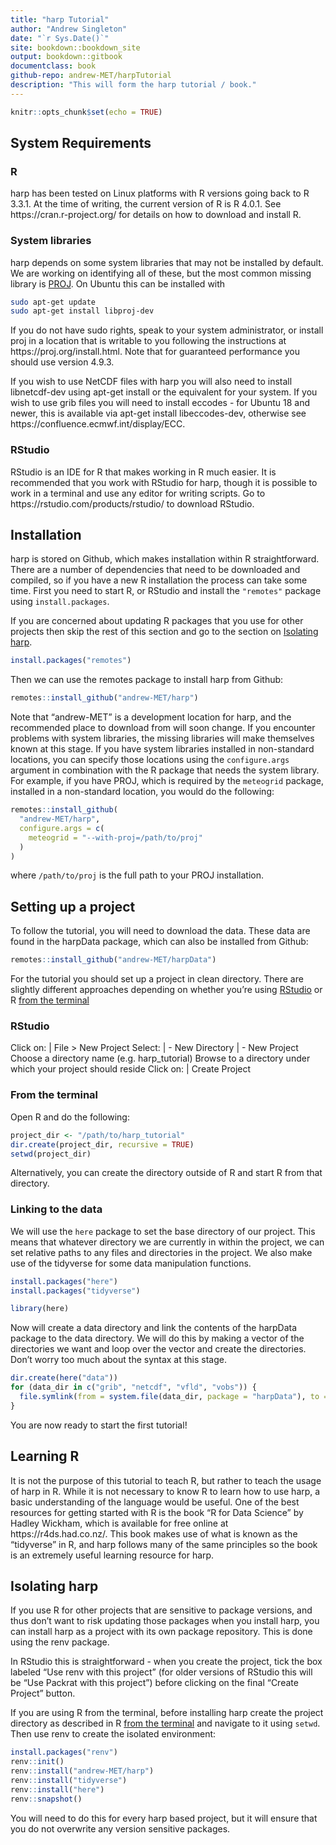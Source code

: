```yaml
---
title: "harp Tutorial"
author: "Andrew Singleton"
date: "`r Sys.Date()`"
site: bookdown::bookdown_site
output: bookdown::gitbook
documentclass: book
github-repo: andrew-MET/harpTutorial
description: "This will form the harp tutorial / book."
---
```


```r
knitr::opts_chunk$set(echo = TRUE)
```

## System Requirements
### R
harp has been tested on Linux platforms with R versions going back to R 3.3.1. At the time of writing, the current version of R is R 4.0.1. See https://cran.r-project.org/ for details on how to download and install R. 

### System libraries
harp depends on some system libraries that may not be installed by default. We are working on identifying all of these, but the most common missing library is [PROJ](https://proj.org). On Ubuntu this can be installed with 

```bash
sudo apt-get update
sudo apt-get install libproj-dev
```

If you do not have sudo rights, speak to your system administrator, or install proj in a location that is writable to you following the instructions at https://proj.org/install.html. Note that for guaranteed performance you should use version 4.9.3. 

If you wish to use NetCDF files with harp you will also need to install libnetcdf-dev using apt-get install or the equivalent for your system. If you wish to use grib files you will need to install eccodes - for Ubuntu 18 and newer, this is available via apt-get install libeccodes-dev, otherwise see https://confluence.ecmwf.int/display/ECC.

### RStudio
RStudio is an IDE for R that makes working in R much easier. It is recommended that you work with RStudio for harp, though it is possible to work in a terminal and use any editor for writing scripts. Go to https://rstudio.com/products/rstudio/ to download RStudio.

## Installation
harp is stored on Github, which makes installation within R straightforward. There are a number of dependencies that need to be downloaded and compiled, so if you have a new R installation the process can take some time. First you need to start R, or RStudio and install the `"remotes"` package using `install.packages`. 

If you are concerned about updating R packages that you use for other projects then skip the rest of this section and go to the section on [Isolating harp]. 

```r
install.packages("remotes")
```

Then we can use the remotes package to install harp from Github:
```r
remotes::install_github("andrew-MET/harp")
```

Note that "andrew-MET" is a development location for harp, and the recommended place to download from will soon change. 
If you encounter problems with system libraries, the missing libraries will make themselves known at this stage. If you have system libraries installed in non-standard locations, you can specify those locations using the `configure.args` argument in combination with the R package that needs the system library. For example, if you have PROJ, which is required by the `meteogrid` package, installed in a non-standard location, you would do the following:
```r
remotes::install_github(
  "andrew-MET/harp",
  configure.args = c(
    meteogrid = "--with-proj=/path/to/proj"
  )
)
```

where `/path/to/proj` is the full path to your PROJ installation. 

## Setting up a project
To follow the tutorial, you will need to download the data. These data are found in the harpData package, which can also be installed from Github:
```r
remotes::install_github("andrew-MET/harpData")
```

For the tutorial you should set up a project in clean directory. There are slightly different approaches depending on whether you're using [RStudio] or R [from the terminal]

### RStudio
Click on:
|   File > New Project
Select:
|   - New Directory
|   - New Project
Choose a directory name (e.g. harp_tutorial)
Browse to a directory under which your project should reside
Click on:
|     Create Project

### From the terminal 
Open R and do the following:
```r
project_dir <- "/path/to/harp_tutorial"
dir.create(project_dir, recursive = TRUE)
setwd(project_dir)
```

Alternatively, you can create the directory outside of R and start R from that directory.

### Linking to the data
We will use the `here` package to set the base directory of our project. This means that whatever directory we are currently in within the project, we can set relative paths to any files and directories in the project. We also make use of the tidyverse for some data manipulation functions.
```r
install.packages("here")
install.packages("tidyverse")
```

```r
library(here)
```

Now will create a data directory and link the contents of the harpData package to the data directory. We will do this by making a vector of the directories we want and loop over the vector and create the directories. Don't worry too much about the syntax at this stage. 
```r
dir.create(here("data"))
for (data_dir in c("grib", "netcdf", "vfld", "vobs")) {
  file.symlink(from = system.file(data_dir, package = "harpData"), to = here("data"))
}
```

You are now ready to start the first tutorial!

## Learning R
It is not the purpose of this tutorial to teach R, but rather to teach the usage of harp in R. While it is not necessary to know R to learn how to use harp, a basic understanding of the language would be useful. One of the best resources for getting started with R is the book "R for Data Science" by Hadley Wickham, which is available for free online at https://r4ds.had.co.nz/. This book makes use of what is known as the "tidyverse" in R, and harp follows many of the same principles so the book is an extremely useful learning resource for harp.

## Isolating harp
If you use R for other projects that are sensitive to package versions, and thus don't want to risk updating those packages when you install harp, you can install harp as a project with its own package repository. This is done using the renv package. 

In RStudio this is straightforward - when you create the project, tick the box labeled "Use renv with this project" (for older versions of RStudio this will be "Use Packrat with this project") before clicking on the final "Create Project" button.

If you are using R from the terminal, before installing harp create the project directory as described in R [from the terminal] and navigate to it using `setwd`. Then use renv to create the isolated environment:
```r
install.packages("renv")
renv::init()
renv::install("andrew-MET/harp")
renv::install("tidyverse")
renv::install("here")
renv::snapshot()
```

You will need to do this for every harp based project, but it will ensure that you do not overwrite any version sensitive packages. 
